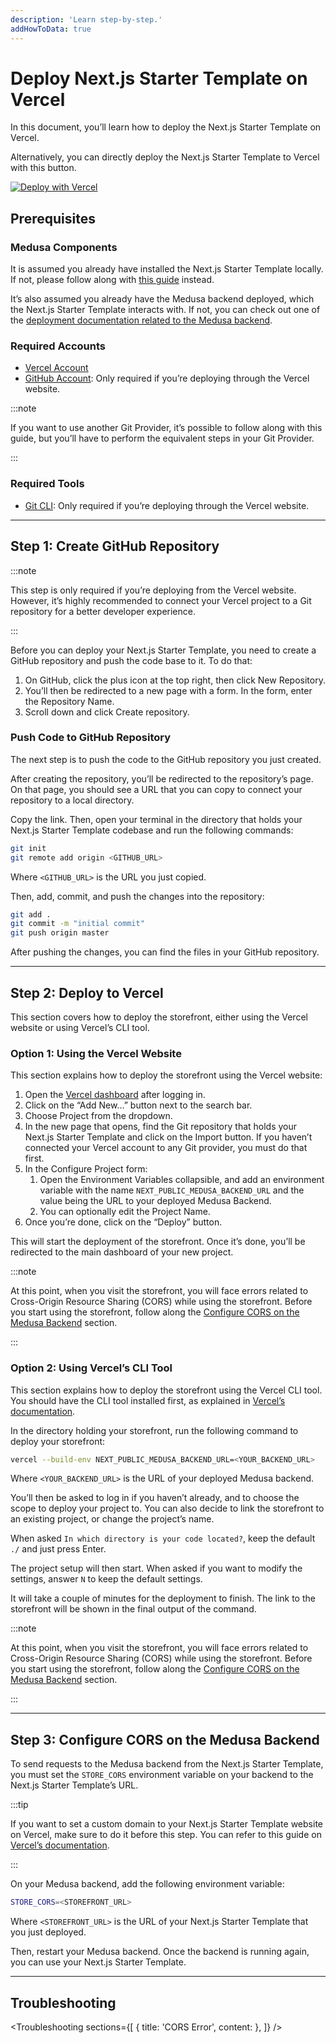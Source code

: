 ```yaml
---
description: 'Learn step-by-step.'
addHowToData: true
---
```



# Deploy Next.js Starter Template on Vercel

In this document, you’ll learn how to deploy the Next.js Starter Template on Vercel.

Alternatively, you can directly deploy the Next.js Starter Template to Vercel with this button.

<a 
  href="https://vercel.com/new/clone?repository-url=https%3A%2F%2Fgithub.com%2Fmedusajs%2Fnextjs-starter-medusa.git&env=NEXT_PUBLIC_MEDUSA_BACKEND_URL&envDescription=URL%20of%20your%20Medusa%20Backend" class="img-url no-zoom-img">
  <img src="https://vercel.com/button" alt="Deploy with Vercel" class="no-zoom-img"/>
</a>

## Prerequisites

### Medusa Components

It is assumed you already have installed the Next.js Starter Template locally. If not, please follow along with [this guide](../../starters/nextjs-medusa-starter.mdx) instead.

It’s also assumed you already have the Medusa backend deployed, which the Next.js Starter Template interacts with. If not, you can check out one of the [deployment documentation related to the Medusa backend](../server/index.mdx).

### Required Accounts

- [Vercel Account](https://vercel.com)
- [GitHub Account](https://github.com/): Only required if you’re deploying through the Vercel website.

:::note

If you want to use another Git Provider, it’s possible to follow along with this guide, but you’ll have to perform the equivalent steps in your Git Provider.

:::

### Required Tools

- [Git CLI](../../development/backend/prepare-environment.mdx): Only required if you’re deploying through the Vercel website.

---

## Step 1: Create GitHub Repository

:::note

This step is only required if you’re deploying from the Vercel website. However, it’s highly recommended to connect your Vercel project to a Git repository for a better developer experience.

:::

Before you can deploy your Next.js Starter Template, you need to create a GitHub repository and push the code base to it. To do that:

1. On GitHub, click the plus icon at the top right, then click New Repository.
2. You’ll then be redirected to a new page with a form. In the form, enter the Repository Name.
3. Scroll down and click Create repository.

### Push Code to GitHub Repository

The next step is to push the code to the GitHub repository you just created.

After creating the repository, you’ll be redirected to the repository’s page. On that page, you should see a URL that you can copy to connect your repository to a local directory.

Copy the link. Then, open your terminal in the directory that holds your Next.js Starter Template codebase and run the following commands:

```bash
git init
git remote add origin <GITHUB_URL>
```

Where `<GITHUB_URL>` is the URL you just copied.

Then, add, commit, and push the changes into the repository:

```bash
git add .
git commit -m "initial commit"
git push origin master
```

After pushing the changes, you can find the files in your GitHub repository.

---

## Step 2: Deploy to Vercel

This section covers how to deploy the storefront, either using the Vercel website or using Vercel’s CLI tool.

### Option 1: Using the Vercel Website

This section explains how to deploy the storefront using the Vercel website:

1. Open the [Vercel dashboard](https://vercel.com/dashboard) after logging in.
2. Click on the “Add New…” button next to the search bar.
3. Choose Project from the dropdown.
4. In the new page that opens, find the Git repository that holds your Next.js Starter Template and click on the Import button. If you haven’t connected your Vercel account to any Git provider, you must do that first.
5. In the Configure Project form:
    1. Open the Environment Variables collapsible, and add an environment variable with the name `NEXT_PUBLIC_MEDUSA_BACKEND_URL` and the value being the URL to your deployed Medusa Backend.
    2. You can optionally edit the Project Name.
6. Once you’re done, click on the “Deploy” button.

This will start the deployment of the storefront. Once it’s done, you’ll be redirected to the main dashboard of your new project.

:::note

At this point, when you visit the storefront, you will face errors related to Cross-Origin Resource Sharing (CORS) while using the storefront. Before you start using the storefront, follow along the [Configure CORS on the Medusa Backend](#step-3-configure-cors-on-the-medusa-backend) section.

:::

### Option 2: Using Vercel’s CLI Tool

This section explains how to deploy the storefront using the Vercel CLI tool. You should have the CLI tool installed first, as explained in [Vercel’s documentation](https://vercel.com/docs/cli).

In the directory holding your storefront, run the following command to deploy your storefront:

```bash
vercel --build-env NEXT_PUBLIC_MEDUSA_BACKEND_URL=<YOUR_BACKEND_URL>
```

Where `<YOUR_BACKEND_URL>` is the URL of your deployed Medusa backend.

You’ll then be asked to log in if you haven’t already, and to choose the scope to deploy your project to. You can also decide to link the storefront to an existing project, or change the project’s name.

When asked `In which directory is your code located?`, keep the default `./` and just press Enter.

The project setup will then start. When asked if you want to modify the settings, answer `N` to keep the default settings.

It will take a couple of minutes for the deployment to finish. The link to the storefront will be shown in the final output of the command.

:::note

At this point, when you visit the storefront, you will face errors related to Cross-Origin Resource Sharing (CORS) while using the storefront. Before you start using the storefront, follow along the [Configure CORS on the Medusa Backend](#step-3-configure-cors-on-the-medusa-backend) section.

:::

---

## Step 3: Configure CORS on the Medusa Backend

To send requests to the Medusa backend from the Next.js Starter Template, you must set the `STORE_CORS` environment variable on your backend to the Next.js Starter Template’s URL.

:::tip

If you want to set a custom domain to your Next.js Starter Template website on Vercel, make sure to do it before this step. You can refer to this guide on [Vercel’s documentation](https://vercel.com/docs/concepts/projects/domains/add-a-domain).

:::

On your Medusa backend, add the following environment variable:

```bash
STORE_CORS=<STOREFRONT_URL>
```

Where `<STOREFRONT_URL>` is the URL of your Next.js Starter Template that you just deployed.

Then, restart your Medusa backend. Once the backend is running again, you can use your Next.js Starter Template.

---

## Troubleshooting

<Troubleshooting
  sections={[
    {
      title: 'CORS Error',
      content: <CorsErrorSection />
    },
  ]}
/>